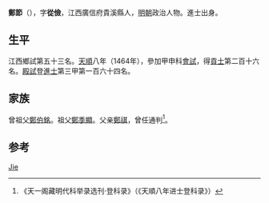 {{Otheruses|other=名为郑节的其他人物|郑节}}

'''鄭節'''（{{bd|1430年||？}}），字'''從儉'''，江西廣信府貴溪縣人，[[明朝|明朝]]政治人物。進士出身。

== 生平 ==
江西鄉試第五十三名。[[天顺_(明朝)|天順]]八年（1464年），參加甲申科[[會試|會試]]，得[[貢士|貢士]]第二百十六名。[[殿試|殿試]]登[[進士|進士]]第三甲第一百六十四名。

== 家族 ==
曾祖父[[鄭伯銘|鄭伯銘]]。祖父[[鄭季顯|鄭季顯]]。父亲[[鄭祺|鄭祺]]，曾任通判<ref>《天一阁藏明代科举录选刊·登科录》（《天順八年进士登科录》）</ref>。

== 参考 ==
{{reflist}}

{{天順八年甲申科殿試金榜}}

{{Authority control}}
{{DEFAULTSORT:Zheng郑}}
[[Category:郑姓|Jie]]

{{明朝人物小作品}}